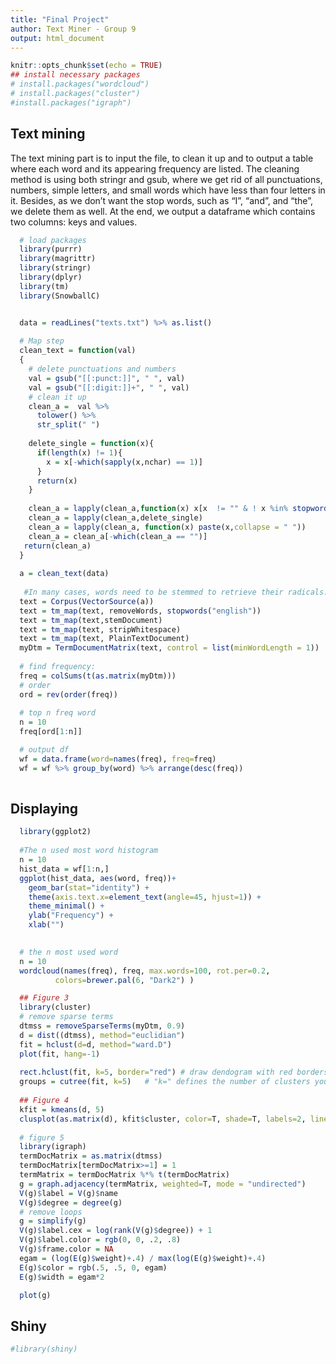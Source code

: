 ```yaml
---
title: "Final Project"
author: Text Miner - Group 9
output: html_document
---
```


```r
knitr::opts_chunk$set(echo = TRUE)
## install necessary packages
# install.packages("wordcloud")
# install.packages("cluster")
#install.packages("igraph")

```

## Text mining

The text mining part is to input the file, to clean it up and to output a table where each word and its appearing frequency are listed. The cleaning method is using both stringr and gsub, where we get rid of all punctuations, numbers, simple letters, and small words which have less than four letters in it. Besides, as we don't want the stop words, such as "I", "and", and "the", we delete them as well. At the end, we output a dataframe which contains two columns: keys and values.

```r
  # load packages
  library(purrr)
  library(magrittr)
  library(stringr)
  library(dplyr)
  library(tm)
  library(SnowballC)   


  data = readLines("texts.txt") %>% as.list()
  
  # Map step
  clean_text = function(val)
  {
    # delete punctuations and numbers
    val = gsub("[[:punct:]]", " ", val)
    val = gsub("[[:digit:]]+", " ", val)
    # clean it up
    clean_a =  val %>%
      tolower() %>%
      str_split(" ") 
    
    delete_single = function(x){
      if(length(x) != 1){
        x = x[-which(sapply(x,nchar) == 1)]
      }
      return(x)
    }
    
    clean_a = lapply(clean_a,function(x) x[x  != "" & ! x %in% stopwords("en")])
    clean_a = lapply(clean_a,delete_single)
    clean_a = lapply(clean_a, function(x) paste(x,collapse = " "))
    clean_a = clean_a[-which(clean_a == "")]
   return(clean_a)
  }
  
  a = clean_text(data)
  
   #In many cases, words need to be stemmed to retrieve their radicals. For instance, "example" and "examples" are both stemmed to "exampl". However, after that, one may want to complete the stems to their original forms, so that the words would look "normal".
  text = Corpus(VectorSource(a))
  text = tm_map(text, removeWords, stopwords("english"))
  text = tm_map(text,stemDocument)  
  text = tm_map(text, stripWhitespace) 
  text = tm_map(text, PlainTextDocument) 
  myDtm = TermDocumentMatrix(text, control = list(minWordLength = 1))
   
  # find frequency: 
  freq = colSums(t(as.matrix(myDtm)))
  # order   
  ord = rev(order(freq))
  
  # top n freq word 
  n = 10
  freq[ord[1:n]]

  # output df
  wf = data.frame(word=names(freq), freq=freq) 
  wf = wf %>% group_by(word) %>% arrange(desc(freq))
  

```

## Displaying

```r

  library(ggplot2)
  
  #The n used most word histogram
  n = 10
  hist_data = wf[1:n,]
  ggplot(hist_data, aes(word, freq))+
    geom_bar(stat="identity") +
    theme(axis.text.x=element_text(angle=45, hjust=1)) +
    theme_minimal() + 
    ylab("Frequency") +
    xlab("")
     

  # the n most used word 
  n = 10
  wordcloud(names(freq), freq, max.words=100, rot.per=0.2, 
          colors=brewer.pal(6, "Dark2") )   

  ## Figure 3 
  library(cluster)   
  # remove sparse terms
  dtmss = removeSparseTerms(myDtm, 0.9) 
  d = dist((dtmss), method="euclidian")
  fit = hclust(d=d, method="ward.D")   
  plot(fit, hang=-1)   
  
  rect.hclust(fit, k=5, border="red") # draw dendogram with red borders around the 5 clusters   
  groups = cutree(fit, k=5)   # "k=" defines the number of clusters you are using   
  
  ## Figure 4
  kfit = kmeans(d, 5)   
  clusplot(as.matrix(d), kfit$cluster, color=T, shade=T, labels=2, lines=0)
  
  # figure 5
  library(igraph)
  termDocMatrix = as.matrix(dtmss)
  termDocMatrix[termDocMatrix>=1] = 1
  termMatrix = termDocMatrix %*% t(termDocMatrix)
  g = graph.adjacency(termMatrix, weighted=T, mode = "undirected")
  V(g)$label = V(g)$name
  V(g)$degree = degree(g)
  # remove loops
  g = simplify(g)
  V(g)$label.cex = log(rank(V(g)$degree)) + 1
  V(g)$label.color = rgb(0, 0, .2, .8)
  V(g)$frame.color = NA
  egam = (log(E(g)$weight)+.4) / max(log(E(g)$weight)+.4)
  E(g)$color = rgb(.5, .5, 0, egam)
  E(g)$width = egam*2

  plot(g)

```


## Shiny

```r
#library(shiny)


```